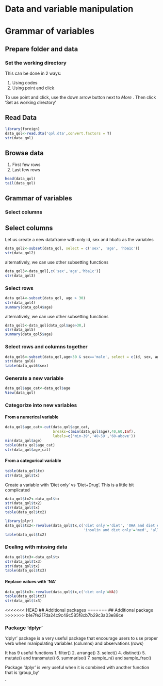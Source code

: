 # Data and variable manipulation 

# Grammar of variables 

## Prepare folder and data

### Set the working directory

This can be done in 2 ways:

1. Using codes
2. Using point and click


To use point and click, use the down arrow button next to *More* . Then click 'Set as working directory'

## Read Data

```r
library(foreign)
data_qol<-read.dta('qol.dta',convert.factors = T)
str(data_qol)
```

## Browse data

1.  First few rows
2.  Last few rows

```r
head(data_qol)
tail(data_qol)
```

## Grammar of variables 

### Select columns

## Select columns

Let us create a new dataframe with only id, sex and hba1c as the variables

```r
data_qol2<-subset(data_qol, select = c('sex', 'age', 'hba1c'))
str(data_qol2)
```

alternatively, we can use other subsetting functions

```r
data_qol3<-data_qol[,c('sex','age','hba1c')]
str(data_qol3)
```

### Select rows

```r
data_qol4<-subset(data_qol, age > 30)
str(data_qol4)
summary(data_qol4$age)
```

alternatively, we can use other subsetting functions

```r
data_qol5<-data_qol[data_qol$age>30,]
str(data_qol5)
summary(data_qol5$age)
```

### Select rows and columns together

```r
data_qol6<-subset(data_qol,age>30 & sex=='male', select = c(id, sex, age, group))
str(data_qol6)
table(data_qol6$sex)
```

### Generate a new variable

```r
data_qol$age_cat<-data_qol$age
View(data_qol)
```

### Categorize into new variables

#### From a numerical variable

```r
data_qol$age_cat<-cut(data_qol$age_cat,
                      breaks=c(min(data_qol$age),40,60,Inf),
                      labels=c('min-39','40-59','60-above'))
min(data_qol$age)
table(data_qol$age_cat)
str(data_qol$age_cat)
```

#### From a categorical variable

```r
table(data_qol$tx)
str(data_qol$tx)
```

Create a variable with 'Diet only' vs 'Diet+Drug'. This is a little bit complicated

```r
data_qol$tx2<-data_qol$tx
str(data_qol$tx2)
str(data_qol$tx)
table(data_qol$tx2)

library(plyr)
data_qol$tx2<-revalue(data_qol$tx,c('diet only'='diet', 'OHA and diet only'='med',
                                    'insulin and diet only'='med', 'all'='med'))
table(data_qol$tx2)
```


### Dealing with missing data

```r
data_qol$tx3<-data_qol$tx
str(data_qol$tx3)
str(data_qol$tx)
table(data_qol$tx3)
```

#### Replace values with 'NA'

```r
data_qol$tx3<-revalue(data_qol$tx,c('diet only'=NA))
table(data_qol$tx3)
str(data_qol$tx3)
```

<<<<<<< HEAD
## Additional packages
=======
## Additional package
>>>>>>> b1e7fe217da24c9c49c585f8cb7b29c3a03e88ce

### Package 'dplyr'

'dplyr' package is a very useful package that encourage users to use proper verb when manipulating variables (columns) and observations (rows)

It has 9 useful functions
1.  filter()
2.  arrange()
3.  select()
4.  distinct()
5.  mutate() and transmute()
6.  summarise()
7.  sample_n() and sample_frac()

Package 'dplyr' is very useful when it is combined with another function that is 'group_by'

`



